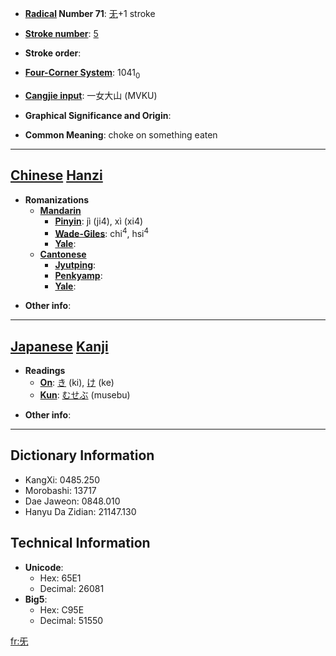* '''[[Wiktionary:Chinese radical index| Radical]] Number 71''': [[Wiktionary:Chinese radical index 无|无]]+1 stroke

* '''[[Wiktionary:Chinese total strokes index|Stroke number]]''': [[Wiktionary:Chinese total strokes index 5|5]]

* '''Stroke order''': 

* '''[[Wiktionary:Chinese four corner index|Four-Corner System]]''': 1041<sub>0</sub>

* '''[[Wiktionary:Chinese Cangjie index|Cangjie input]]''': 一女大山 (MVKU)

* '''Graphical Significance and Origin''': 

* '''Common Meaning''': choke on something eaten

----

== [[Chinese]] [[Hanzi]] ==

* '''Romanizations'''
** '''[[Mandarin]]'''
*** '''[[Pinyin]]''': jì (ji4), xì (xi4)
*** '''[[Wade-Giles]]''': chi<sup>4</sup>, hsi<sup>4</sup>
*** '''[[Yale]]''': 
** '''[[Cantonese]]'''
*** '''[[Jyutping]]''':
*** '''[[Penkyamp]]''': 
*** '''[[Yale]]''': 

* '''Other info''': 

----

== [[Japanese]] [[Kanji]] ==

* '''Readings'''
** '''[[On]]''': [[き]] (ki), [[け]] (ke)
** '''[[Kun]]''': [[むせぶ]] (musebu)

* '''Other info''':  

----

== Dictionary Information ==

* KangXi: 0485.250
* Morobashi: 13717
* Dae Jaweon: 0848.010
* Hanyu Da Zidian: 21147.130

== Technical Information ==

* '''Unicode''':
** Hex: 65E1
** Decimal: 26081
* '''Big5''':
** Hex: C95E
** Decimal: 51550

[[fr:旡]]